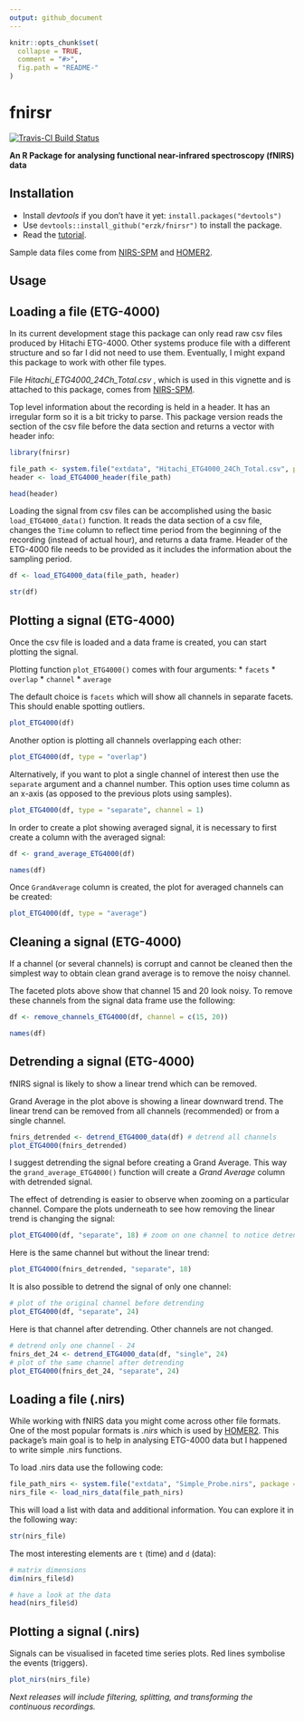 ```yaml
---
output: github_document
---
```


<!-- README.md is generated from README.Rmd. Please edit that file -->

```r
knitr::opts_chunk$set(
  collapse = TRUE,
  comment = "#>",
  fig.path = "README-"
)
```

# fnirsr

[![Travis-CI Build Status](https://travis-ci.org/erzk/fnirsr.svg?branch=master)](https://travis-ci.org/erzk/fnirsr)

**An R Package for analysing functional near-infrared spectroscopy (fNIRS) data**

## Installation

* Install *devtools* if you don't have it yet: `install.packages("devtools")`
* Use `devtools::install_github("erzk/fnirsr")` to install the package.
* Read the [tutorial](http://walczak.org/2017/01/fnirsr-an-r-package-to-analyse-etg-4000-fnirs-data/).

Sample data files come from [NIRS-SPM](https://www.nitrc.org/projects/nirs_spm/) and [HOMER2](http://homer-fnirs.org/).

## Usage

## Loading a file (ETG-4000)

In its current development stage this package can only read raw csv files produced by Hitachi ETG-4000. Other systems produce file with a different structure and so far I did not need to use them. Eventually, I might expand this package to work with other file types.

File *Hitachi_ETG4000_24Ch_Total.csv* , which is used in this vignette and is attached to this package, comes from [NIRS-SPM](http://bispl.weebly.com/nirs-spm.html#/).

Top level information about the recording is held in a header. It has an irregular form so it is a bit tricky to parse.
This package version reads the section of the csv file before the data section and returns a vector with header info:

```r
library(fnirsr)

file_path <- system.file("extdata", "Hitachi_ETG4000_24Ch_Total.csv", package = "fnirsr")
header <- load_ETG4000_header(file_path)

head(header)
```

Loading the signal from csv files can be accomplished using the basic `load_ETG4000_data()` function. It reads the data section of a csv file, changes the `Time` column to reflect time period from the beginning of the recording (instead of actual hour), and returns a data frame. Header of the ETG-4000 file needs to be provided as it includes the information about the sampling period.

```r
df <- load_ETG4000_data(file_path, header)

str(df)
```

## Plotting a signal (ETG-4000)

Once the csv file is loaded and a data frame is created, you can start plotting the signal.

Plotting function `plot_ETG4000()` comes with four arguments:
* `facets`
* `overlap`
* `channel`
* `average`

The default choice is `facets` which will show all channels in separate facets. This should enable spotting outliers.

```r
plot_ETG4000(df)
```

Another option is plotting all channels overlapping each other:

```r
plot_ETG4000(df, type = "overlap")
```

Alternatively, if you want to plot a single channel of interest then use the `separate` argument and a channel number. This option uses time column as an x-axis (as opposed to the previous plots using samples).

```r
plot_ETG4000(df, type = "separate", channel = 1)
```

In order to create a plot showing averaged signal, it is necessary to first create a column with the averaged signal:

```r
df <- grand_average_ETG4000(df)

names(df)
```

Once `GrandAverage` column is created, the plot for averaged channels can be created:

```r
plot_ETG4000(df, type = "average")
```

## Cleaning a signal (ETG-4000)

If a channel (or several channels) is corrupt and cannot be cleaned then the simplest way to obtain clean grand average is to remove the noisy channel.

The faceted plots above show that channel 15 and 20 look noisy. To remove these channels from the signal data frame use the following:

```r
df <- remove_channels_ETG4000(df, channel = c(15, 20))

names(df)
```

## Detrending a signal (ETG-4000)

fNIRS signal is likely to show a linear trend which can be removed.

Grand Average in the plot above is showing a linear downward trend. The linear trend can be removed from all channels (recommended) or from a single channel.

```r
fnirs_detrended <- detrend_ETG4000_data(df) # detrend all channels
plot_ETG4000(fnirs_detrended)
```

I suggest detrending the signal before creating a Grand Average. This way the `grand_average_ETG4000()` function will create a *Grand Average* column with detrended signal.

The effect of detrending is easier to observe when zooming on a particular channel. Compare the plots underneath to see how removing the linear trend is changing the signal:

```r
plot_ETG4000(df, "separate", 18) # zoom on one channel to notice detrending
```

Here is the same channel but without the linear trend:

```r
plot_ETG4000(fnirs_detrended, "separate", 18)
```

It is also possible to detrend the signal of only one channel:

```r
# plot of the original channel before detrending
plot_ETG4000(df, "separate", 24)
```

Here is that channel after detrending. Other channels are not changed.

```r
# detrend only one channel - 24
fnirs_det_24 <- detrend_ETG4000_data(df, "single", 24)
# plot of the same channel after detrending
plot_ETG4000(fnirs_det_24, "separate", 24)
```

## Loading a file (.nirs)

While working with fNIRS data you might come across other file formats. One of the most popular formats is *.nirs* which is used by [HOMER2](http://homer-fnirs.org/). This package's main goal is to help in analysing ETG-4000 data but I happened to write simple .nirs functions.

To load .nirs data use the following code:

```r
file_path_nirs <- system.file("extdata", "Simple_Probe.nirs", package = "fnirsr")
nirs_file <- load_nirs_data(file_path_nirs)
```

This will load a list with data and additional information. You can explore it in the following way:

```r
str(nirs_file)
```

The most interesting elements are `t` (time) and `d` (data):

```r
# matrix dimensions
dim(nirs_file$d)

# have a look at the data
head(nirs_file$d)
```

## Plotting a signal (.nirs)

Signals can be visualised in faceted time series plots. Red lines symbolise the events (triggers).

```r
plot_nirs(nirs_file)
```

*Next releases will include filtering, splitting, and transforming the continuous recordings.*

